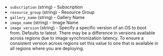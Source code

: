 <!-- Code generated from the comments of the SharedImageGallery struct in builder/azure/arm/config.go; DO NOT EDIT MANUALLY -->

- `subscription` (string) - Subscription
- `resource_group` (string) - Resource Group
- `gallery_name` (string) - Gallery Name
- `image_name` (string) - Image Name
- `image_version` (string) - Specify a specific version of an OS to boot from.
  Defaults to latest. There may be a difference in versions available
  across regions due to image synchronization latency. To ensure a consistent
  version across regions set this value to one that is available in all
  regions where you are deploying.

